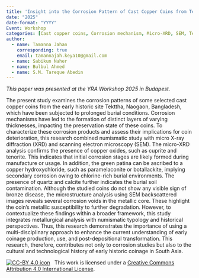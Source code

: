 ```yaml
---
title: 'Insight into the Corrosion Pattern of Cast Copper Coins from Tekttha, Naogaon, Bangladesh, Using Micro-XRD and SEM Analysis'
date: "2025"
date-format: "YYYY"
Event: Workshop
categories: [Cast copper coins, Corrosion mechanism, Micro-XRD, SEM, Tekttha, Naogaon]
author: 
  - name: Tamanna Jahan
    corresponding: true
    email: tamannajah.keya10@gmail.com
  - name: Sabikun Naher
  - name: Bulbul Ahmed
  - name: S.M. Tareque Abedin
---
```


*This paper was presented at the YRA Workshop 2025 in Budapest.*

The present study examines the corrosion patterns of some selected cast copper coins from the early historic site Tekttha, Naogaon, Bangladesh, which have been subjected to prolonged burial conditions. Corrosion mechanisms have led to the formation of distinct layers of varying thicknesses, impacting the preservation state of these coins. To characterize these corrosion products and assess their implications for coin deterioration, this research combined numismatic study with micro X-ray diffraction (XRD) and scanning electron microscopy (SEM). The micro-XRD analysis confirms the presence of copper oxides, such as cuprite and tenorite. This indicates that initial corrosion stages are likely formed during manufacture or usage. In addition, the green patina can be ascribed to a copper hydroxychloride, such as paramelaconite or botallackite, implying secondary corrosion owing to chlorine-rich burial environments. The presence of quartz and calcite further indicates the burial soil contamination. Although the studied coins do not show any visible sign of bronze disease, the microstructure analysis using SEM backscattered images reveals several corrosion voids in the metallic core. These highlight the coin's metallic susceptibility to further degradation.
However, to contextualize these findings within a broader framework, this study integrates metallurgical analysis with numismatic typology and historical perspectives. Thus, this research demonstrates the importance of using a multi-disciplinary approach to enhance the current understanding of early coinage production, use, and post-depositional transformation. This research, therefore, contributes not only to corrosion studies but also to the cultural and technological history of early historic coinage in South Asia.

[![CC-BY 4.0 icon](https://i.creativecommons.org/l/by/4.0/88x31.png)](http://creativecommons.org/licenses/by/4.0/)&nbsp;&nbsp; This work is licensed under a [Creative Commons Attribution 4.0 International License](https://creativecommons.org/licenses/by/4.0/). 
